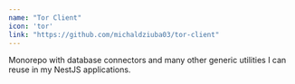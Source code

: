 ```yaml
---
name: "Tor Client"
icon: 'tor'
link: "https://github.com/michaldziuba03/tor-client"
---
```

Monorepo with database connectors and many other generic utilities I can reuse in my NestJS applications.